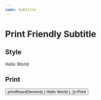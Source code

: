 ```yaml
---
name: Subtitle
---
```



# Print Friendly Subtitle

## Style

<Playground>
    <PrintFriendlySubtitle>
        Hello World
    </PrintFriendlySubtitle>
</Playground>

## Print

<Playground>
    <button onClick={() => printReactElement(
        (<PrintFriendlySubtitle>
            Hello World
        </PrintFriendlySubtitle>),
    )}>Print</button>
</Playground>
